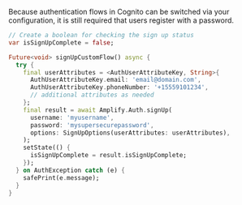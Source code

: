 Because authentication flows in Cognito can be switched via your configuration, it is still required that users register with a password.

```dart
// Create a boolean for checking the sign up status
var isSignUpComplete = false;

Future<void> signUpCustomFlow() async {
  try {
    final userAttributes = <AuthUserAttributeKey, String>{
      AuthUserAttributeKey.email: 'email@domain.com',
      AuthUserAttributeKey.phoneNumber: '+15559101234',
      // additional attributes as needed
    };
    final result = await Amplify.Auth.signUp(
      username: 'myusername',
      password: 'mysupersecurepassword',
      options: SignUpOptions(userAttributes: userAttributes),
    );
    setState(() {
      isSignUpComplete = result.isSignUpComplete;
    });
  } on AuthException catch (e) {
    safePrint(e.message);
  }
}
```
